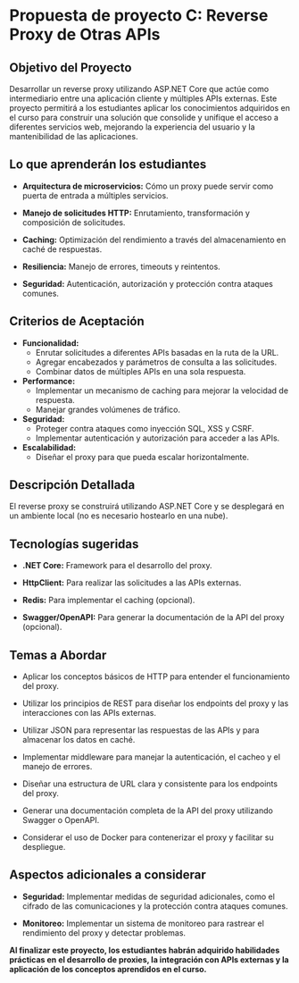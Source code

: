 # Propuesta de proyecto C: Reverse Proxy de Otras APIs

## Objetivo del Proyecto

Desarrollar un reverse proxy utilizando ASP.NET Core que actúe como intermediario entre una aplicación cliente y múltiples APIs externas. Este proyecto permitirá a los estudiantes aplicar los conocimientos adquiridos en el curso para construir una solución que consolide y unifique el acceso a diferentes servicios web, mejorando la experiencia del usuario y la mantenibilidad de las aplicaciones.

## Lo que aprenderán los estudiantes

* **Arquitectura de microservicios:** Cómo un proxy puede servir como puerta de entrada a múltiples servicios.

* **Manejo de solicitudes HTTP:** Enrutamiento, transformación y composición de solicitudes.

* **Caching:** Optimización del rendimiento a través del almacenamiento en caché de respuestas.

* **Resiliencia:** Manejo de errores, timeouts y reintentos.

* **Seguridad:** Autenticación, autorización y protección contra ataques comunes.

## Criterios de Aceptación

* **Funcionalidad:**
    * Enrutar solicitudes a diferentes APIs basadas en la ruta de la URL.
    * Agregar encabezados y parámetros de consulta a las solicitudes.
    * Combinar datos de múltiples APIs en una sola respuesta.

* **Performance:**
    * Implementar un mecanismo de caching para mejorar la velocidad de respuesta.
    * Manejar grandes volúmenes de tráfico.

* **Seguridad:**
    * Proteger contra ataques como inyección SQL, XSS y CSRF.
    * Implementar autenticación y autorización para acceder a las APIs.

* **Escalabilidad:**
    * Diseñar el proxy para que pueda escalar horizontalmente.

## Descripción Detallada

El reverse proxy se construirá utilizando ASP.NET Core y se desplegará en un ambiente local (no es necesario hostearlo en una nube).


## Tecnologías sugeridas

* **.NET Core:** Framework para el desarrollo del proxy.

* **HttpClient:** Para realizar las solicitudes a las APIs externas.

* **Redis:** Para implementar el caching (opcional).

* **Swagger/OpenAPI:** Para generar la documentación de la API del proxy (opcional).

## Temas a Abordar

* Aplicar los conceptos básicos de HTTP para entender el funcionamiento del proxy.

* Utilizar los principios de REST para diseñar los endpoints del proxy y las interacciones con las APIs externas.

* Utilizar JSON para representar las respuestas de las APIs y para almacenar los datos en caché.

* Implementar middleware para manejar la autenticación, el cacheo y el manejo de errores.

* Diseñar una estructura de URL clara y consistente para los endpoints del proxy.

* Generar una documentación completa de la API del proxy utilizando Swagger o OpenAPI.

* Considerar el uso de Docker para contenerizar el proxy y facilitar su despliegue.

## Aspectos adicionales a considerar

* **Seguridad:** Implementar medidas de seguridad adicionales, como el cifrado de las comunicaciones y la protección contra ataques comunes.

* **Monitoreo:** Implementar un sistema de monitoreo para rastrear el rendimiento del proxy y detectar problemas.

**Al finalizar este proyecto, los estudiantes habrán adquirido habilidades prácticas en el desarrollo de proxies, la integración con APIs externas y la aplicación de los conceptos aprendidos en el curso.**